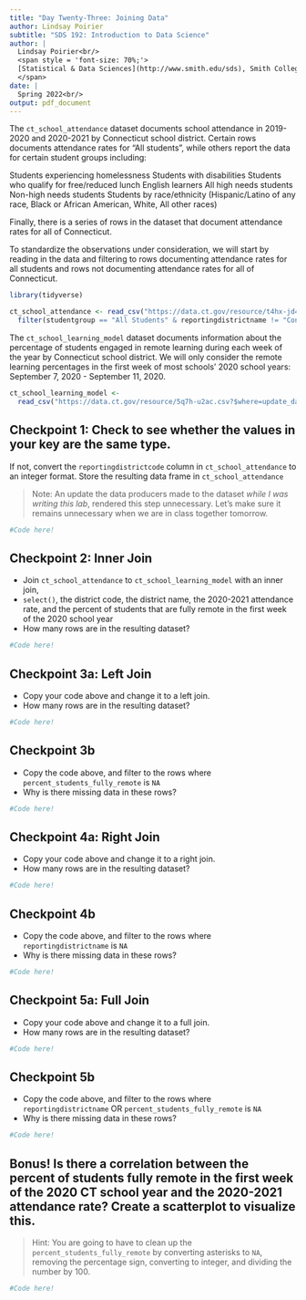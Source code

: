 ```yaml
---
title: "Day Twenty-Three: Joining Data"
author: Lindsay Poirier
subtitle: "SDS 192: Introduction to Data Science"
author: |
  Lindsay Poirier<br/>
  <span style = 'font-size: 70%;'>
  [Statistical & Data Sciences](http://www.smith.edu/sds), Smith College<br/>
  </span>
date: |
  Spring 2022<br/>
output: pdf_document
---
```



The `ct_school_attendance` dataset documents school attendance in 2019-2020 and 2020-2021 by Connecticut school district. Certain rows documents attendance rates for "All students", while others report the data for certain student groups including:

Students experiencing homelessness
Students with disabilities
Students who qualify for free/reduced lunch
English learners
All high needs students
Non-high needs students
Students by race/ethnicity (Hispanic/Latino of any race, Black or African American, White, All other races)

Finally, there is a series of rows in the dataset that document attendance rates for all of Connecticut. 

To standardize the observations under consideration, we will start by reading in the data and filtering to rows documenting attendance rates for all students and rows not documenting attendance rates for all of Connecticut.

```r
library(tidyverse)

ct_school_attendance <- read_csv("https://data.ct.gov/resource/t4hx-jd4c.csv?$limit=3000") %>%
  filter(studentgroup == "All Students" & reportingdistrictname != "Connecticut") 
```


The `ct_school_learning_model` dataset documents information about the percentage of students engaged in remote learning during each week of the year by Connecticut school district. We will only consider the remote learning percentages in the first week of most schools' 2020 school years: September 7, 2020 - September 11, 2020. 

```r
ct_school_learning_model <-
  read_csv("https://data.ct.gov/resource/5q7h-u2ac.csv?$where=update_date=%272020-09-17%27")
```

## Checkpoint 1: Check to see whether the values in your key are the same type. 

If not, convert the `reportingdistrictcode` column in `ct_school_attendance` to an integer format. Store the resulting data frame in `ct_school_attendance` 

> Note: An update the data producers made to the dataset *while I was writing this lab*, rendered this step unnecessary. Let's make sure it remains unnecessary when we are in class together tomorrow. 

```r
#Code here!
```

## Checkpoint 2: Inner Join

* Join `ct_school_attendance` to `ct_school_learning_model` with an inner join, 
* `select()`, the district code, the district name, the 2020-2021 attendance rate, and the percent of students that are fully remote in the first week of the 2020 school year
* How many rows are in the resulting dataset? 

```r
#Code here!
```

## Checkpoint 3a: Left Join

* Copy your code above and change it to a left join.
* How many rows are in the resulting dataset? 

```r
#Code here!
```

## Checkpoint 3b

* Copy the code above, and filter to the rows where `percent_students_fully_remote` is `NA`
* Why is there missing data in these rows?

```r
#Code here!
```


## Checkpoint 4a: Right Join

* Copy your code above and change it to a right join.
* How many rows are in the resulting dataset? 

```r
#Code here!
```

## Checkpoint 4b 

* Copy the code above, and filter to the rows where `reportingdistrictname` is `NA`
* Why is there missing data in these rows?

```r
#Code here!
```


## Checkpoint 5a: Full Join

* Copy your code above and change it to a full join.
* How many rows are in the resulting dataset? 

```r
#Code here!
```

## Checkpoint 5b 

* Copy the code above, and filter to the rows where `reportingdistrictname` OR `percent_students_fully_remote` is `NA`
* Why is there missing data in these rows?

```r
#Code here!
```

## Bonus! Is there a correlation between the percent of students fully remote in the first week of the 2020 CT school year and the 2020-2021 attendance rate? Create a scatterplot to visualize this. 

> Hint: You are going to have to clean up the `percent_students_fully_remote` by converting asterisks to `NA`, removing the percentage sign, converting to integer, and dividing the number by 100. 

```r
#Code here!
```

